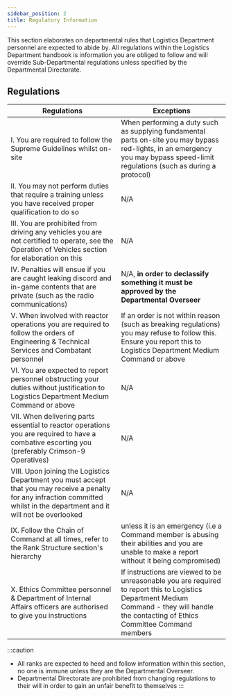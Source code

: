 ```yaml
---
sidebar_position: 2
title: Regulatory Information
---
```


This section elaborates on departmental rules that Logistics Department personnel are expected to abide by. All regulations within the Logistics Department handbook is information you are obliged to follow and will override Sub-Departmental regulations unless specified by the Departmental Directorate. 


## Regulations
| Regulations | Exceptions |
| ----------- | ---------- |
| I. You are required to follow the Supreme Guidelines whilst on-site | When performing a duty such as supplying fundamental parts on-site you may bypass red-lights, in an emergency you may bypass speed-limit regulations (such as during a protocol) |
| II. You may not perform duties that require a training unless you have received proper qualification to do so| N/A |
| III. You are prohibited from driving any vehicles you are not certified to operate, see the Operation of Vehicles section for elaboration on this | N/A |
| IV. Penalties will ensue if you are caught leaking discord and in-game contents that are private (such as the radio communications) | N/A, **in order to declassify something it must be approved by the Departmental Overseer** |
| V. When involved with reactor operations you are required to follow the orders of Engineering & Technical Services and Combatant personnel | If an order is not within reason (such as breaking regulations) you may refuse to follow this. Ensure you report this to Logistics Department Medium Command or above |
| VI. You are expected to report personnel obstructing your duties without justification to Logistics Department Medium Command or above | N/A |
| VII. When delivering parts essential to reactor operations you are required to have a combative escorting you (preferably Crimson-9 Operatives) | N/A |
| VIII. Upon joining the Logistics Department you must accept that you may receive a penalty for any infraction committed whilst in the department and it will not be overlooked | N/A |
| IX. Follow the Chain of Command at all times, refer to the Rank Structure section's hierarchy | unless it is an emergency (i.e a Command member is abusing their abilities and you are unable to make a report without it being compromised) |
| X. Ethics Committee personnel & Department of Internal Affairs officers are authorised to give you instructions | If instructions are viewed to be unreasonable you are required to report this to Logistics Department Medium Command - they will handle the contacting of Ethics Committee Command members |


:::caution
- All ranks are expected to heed and follow information within this section, no one is immune unless they are the Departmental Overseer.
- Departmental Directorate are prohibited from changing regulations to their will in order to gain an unfair benefit to themselves
:::